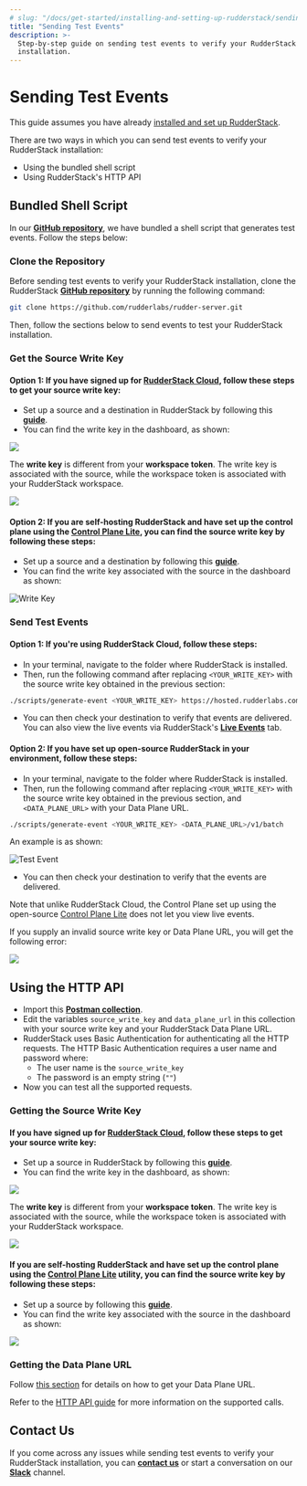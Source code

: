 ```yaml
---
# slug: "/docs/get-started/installing-and-setting-up-rudderstack/sending-test-events"
title: "Sending Test Events"
description: >-
  Step-by-step guide on sending test events to verify your RudderStack
  installation.
---
```


# Sending Test Events

<div class="infoBlock">

This guide assumes you have already <a href="/docs/get-started/installing-and-setting-up-rudderstack">installed and set up RudderStack</a>.

</div>

There are two ways in which you can send test events to verify your RudderStack installation:

- Using the bundled shell script
- Using RudderStack's HTTP API

## Bundled Shell Script

In our [**GitHub repository**](https://github.com/rudderlabs/rudder-server), we have bundled a shell script that generates test events. Follow the steps below:

### Clone the Repository

Before sending test events to verify your RudderStack installation, clone the RudderStack [**GitHub repository**](https://github.com/rudderlabs/rudder-server) by running the following command:

```bash
git clone https://github.com/rudderlabs/rudder-server.git
```

Then, follow the sections below to send events to test your RudderStack installation.

### Get the Source Write Key

#### **Option 1: If you have signed up for** [**RudderStack Cloud**](https://app.rudderstack.com/)**, follow these steps to get your source write key:**

- Set up a source and a destination in RudderStack by following this [**guide**](https://rudderstack.com/docs/connections/adding-source-and-destination-rudderstack/).
- You can find the write key in the dashboard, as shown:

<img src="../../../../images/assets/screen-shot-2021-07-01-at-5.27.53-pm.png" />

<!-- <img src="../../../../images/assets/screen-shot-2021-07-01-at-5.27.53-pm.png" /> -->

<span class="imageTitle"></span>

<div class="warningBlock">

The **write key** is different from your **workspace token**. The write key is associated with the source, while the workspace token is associated with your RudderStack workspace.

</div>

<img src="../../../../images/assets/screen-shot-2021-07-01-at-5.29.03-pm.png" />

#### **Option 2: If you are self-hosting RudderStack and have set up the control plane using the** [**Control Plane Lite**](https://rudderstack.com/docs/get-started/control-plane-lite/)**, you can find the source write key by following these steps:**

- Set up a source and a destination by following this [**guide**](https://rudderstack.com/docs/connections/adding-source-and-destination-rudderstack/).
- You can find the write key associated with the source in the dashboard as shown:

<!-- <img src="../../../../images/assets/writekey.jpg)-->

<img src="../../../../images/assets/writekey.jpg" alt="Write Key" />

### Send Test Events

#### Option 1: If you're using RudderStack Cloud, follow these steps:

- In your terminal, navigate to the folder where RudderStack is installed.
- Then, run the following command after replacing `<YOUR_WRITE_KEY>` with the source write key obtained in the previous section:

```bash
./scripts/generate-event <YOUR_WRITE_KEY> https://hosted.rudderlabs.com/v1/batch
```

- You can then check your destination to verify that events are delivered. You can also view the live events via RudderStack's [**Live Events**](https://rudderstack.com/docs/user-guides/how-to-guides/live-destination-event-debugger/) tab.

#### Option 2: If you have set up open-source RudderStack in your environment, follow these steps:

- In your terminal, navigate to the folder where RudderStack is installed.
- Then, run the following command after replacing `<YOUR_WRITE_KEY>` with the source write key obtained in the previous section, and `<DATA_PLANE_URL>` with your Data Plane URL.

```bash
./scripts/generate-event <YOUR_WRITE_KEY> <DATA_PLANE_URL>/v1/batch
```

An example is as shown:

<!-- <img src="../../../../images/assets/test-event%20%281%29.jpg" /> -->

<img src="../../../../images/assets/test-event (1).jpg" alt="Test Event" />

- You can then check your destination to verify that the events are delivered.

<div class="infoBlock">

Note that unlike RudderStack Cloud, the Control Plane set up using the open-source <a href="https://rudderstack.com/docs/get-started/control-plane-lite/">Control Plane Lite</a> does not let you view live events.

</div>

If you supply an invalid source write key or Data Plane URL, you will get the following error:

<img src="../../../../images/assets/error.jpg" />

## Using the HTTP API

- Import this [**Postman collection**](https://www.getpostman.com/collections/480307c55ad2b9dd4e27). 
- Edit the variables `source_write_key` and `data_plane_url` in this collection with your source write key and your RudderStack Data Plane URL.
- RudderStack uses Basic Authentication for authenticating all the HTTP requests. The HTTP Basic Authentication requires a user name and password where:
  - The user name is the `source_write_key`
  - The password is an empty string \(`""`\)
- Now you can test all the supported requests.

### Getting the Source Write Key

#### **If you have signed up for** [**RudderStack Cloud**](https://app.rudderstack.com/)**, follow these steps to get your source write key:**

- Set up a source in RudderStack by following this [**guide**](https://rudderstack.com/docs/connections/adding-source-and-destination-rudderstack/).
- You can find the write key in the dashboard, as shown:

<img src="../../../../images/assets/screen-shot-2021-07-01-at-5.27.53-pm.png" />

<span class="imageTitle"></span>

<div class="warningBlock">

The **write key** is different from your **workspace token**. The write key is associated with the source, while the workspace token is associated with your RudderStack workspace.

</div>

<img src="../../../../images/assets/screen-shot-2021-07-01-at-5.29.03-pm.png" />

#### **If you are self-hosting RudderStack and have set up the control plane using the** [**Control Plane Lite**](https://rudderstack.com/docs/get-started/control-plane-lite/) **utility, you can find the source write key by following these steps:**

- Set up a source by following this [**guide**](https://rudderstack.com/docs/connections/adding-source-and-destination-rudderstack/).
- You can find the write key associated with the source in the dashboard as shown:

<img src="../../../../images/assets/writekey.jpg" />

### Getting the Data Plane URL

<div class="infoBlock">

Follow <a href="https://rudderstack.com/docs/get-started/installing-and-setting-up-rudderstack/#what-is-a-data-plane-url-where-do-i-get-it">this section</a> for details on how to get your Data Plane URL.

</div>
<div class="successBlock">
Refer to the <a href="https://rudderstack.com/docs/rudderstack-api/http-api-specification/">HTTP API
guide</a> for more information on the supported calls.
</div>

## Contact Us

If you come across any issues while sending test events to verify your RudderStack installation, you can [**contact us**](mailto:%20docs@rudderstack.com) or start a conversation on our [**Slack**](https://rudderstack.com/join-rudderstack-slack-community) channel.
